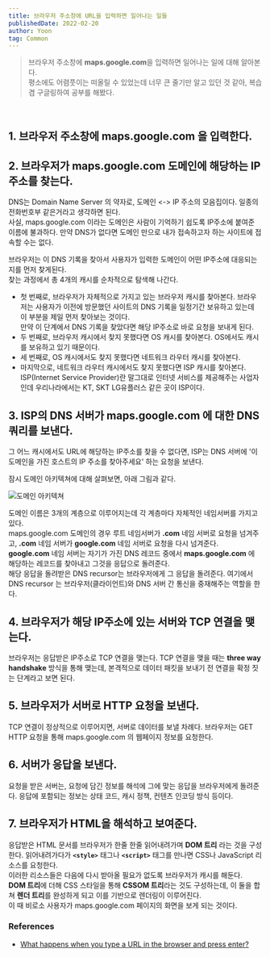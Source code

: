 ```yaml
---
title: 브라우저 주소창에 URL을 입력하면 일어나는 일들
publishedDate: 2022-02-20
author: Yoon
tag: Common
---
```


> 브라우저 주소창에 **maps.google.com**을 입력하면 일어나는 일에 대해 알아본다.<br /> 
  평소에도 어렴풋이는 떠올릴 수 있었는데 너무 큰 줄기만 알고 있던 것 같아, 복습 겸 구글링하여 공부를 해봤다.

<br />

## 1. 브라우저 주소창에 **maps.google.com** 을 입력한다.

## 2. 브라우저가 **maps.google.com** 도메인에 해당하는 IP 주소를 찾는다.
DNS는 Domain Name Server 의 약자로, 도메인 <-> IP 주소의 모음집이다. 일종의 전화번호부 같은거라고 생각하면 된다. <br />
사실, maps.google.com 이라는 도메인은 사람이 기억하기 쉽도록 IP주소에 붙여준 이름에 불과하다. 만약 DNS가 없다면 도메인 만으로 내가 접속하고자 하는 사이트에 접속할 수는 없다. <br />

브라우저는 이 DNS 기록을 찾아서 사용자가 입력한 도메인이 어떤 IP주소에 대응되는지를 먼저 찾게된다. <br />
찾는 과정에서 총 4개의 캐시를 순차적으로 탐색해 나간다.

- 첫 번째로, 브라우저가 자체적으로 가지고 있는 브라우저 캐시를 찾아본다. 브라우저는 사용자가 이전에 방문했던 사이트의 DNS 기록을 일정기간 보유하고 있는데 이 부분을 제일 먼저 찾아보는 것이다. <br />
  만약 이 단계에서 DNS 기록을 찾았다면 해당 IP주소로 바로 요청을 보내게 된다.
- 두 번째로, 브라우저 캐시에서 찾지 못했다면 OS 캐시를 찾아본다. OS에서도 캐시를 보유하고 있기 때문이다.
- 세 번째로, OS 캐시에서도 찾지 못했다면 네트워크 라우터 캐시를 찾아본다.
- 마지막으로, 네트워크 라우터 캐시에서도 찾지 못했다면 ISP 캐시를 찾아본다. ISP(Internet Service Provider)란 말그대로 인터넷 서비스를 제공해주는 사업자인데 우리나라에서는 KT, SKT LG유플러스 같은 곳이 ISP이다. <br />
  
## 3. ISP의 DNS 서버가 **maps.google.com** 에 대한 DNS 쿼리를 보낸다.
그 어느 캐시에서도 URL에 해당하는 IP주소를 찾을 수 없다면, ISP는 DNS 서버에 '이 도메인을 가진 호스트의 IP 주소를 찾아주세요' 하는 요청을 보낸다. <br />

잠시 도메인 아키텍쳐에 대해 살펴보면, 아래 그림과 같다.

![도메인 아키텍쳐](./images/what-happens-when-i-type-url/domain-hierarchy.png)

도메인 이름은 3개의 계층으로 이루어지는데 각 계층마다 자체적인 네임서버를 가지고 있다. <br />
maps.google.com 도메인의 경우 루트 네임서버가 **.com** 네임 서버로 요청을 넘겨주고, **.com** 네임 서버가 **google.com** 네임 서버로 요청을 다시 넘겨준다. <br />
**google.com** 네임 서버는 자기가 가진 DNS 레코드 중에서 **maps.google.com** 에 해당하는 레코드를 찾아내고 그것을 응답으로 돌려준다. <br />
해당 응답을 돌려받은 DNS recursor는 브라우저에게 그 응답을 돌려준다. 여기에서 DNS recursor 는 브라우저(클라이언트)와 DNS 서버 간 통신을 중재해주는 역할을 한다. <br />

## 4. 브라우저가 해당 IP주소에 있는 서버와 TCP 연결을 맺는다.
브라우저는 응답받은 IP주소로 TCP 연결을 맺는다. TCP 연결을 맺을 때는 **three way handshake** 방식을 통해 맺는데, 본격적으로 데이터 패킷을 보내기 전 연결을 확정 짓는 단계라고 보면 된다. <br />

## 5. 브라우저가 서버로 HTTP 요청을 보낸다.
TCP 연결이 정상적으로 이루어지면, 서버로 데이터를 보낼 차례다. 브라우저는 GET HTTP 요청을 통해 maps.google.com 의 웹페이지 정보를 요청한다. <br />

## 6. 서버가 응답을 보낸다.
요청을 받은 서버는, 요청에 담긴 정보를 해석에 그에 맞는 응답을 브라우저에게 돌려준다. 응답에 포함되는 정보는 상태 코드, 캐시 정책, 컨텐츠 인코딩 방식 등이다.

## 7. 브라우저가 HTML을 해석하고 보여준다.
응답받은 HTML 문서를 브라우저가 한줄 한줄 읽어내려가며 **DOM 트리** 라는 것을 구성한다. 읽어내려가다가 **`<style>`** 태그나 **`<script>`** 태그를 만나면 CSS나 JavaScript 리소스를 요청한다. <br />
이러한 리소스들은 다음에 다시 받아올 필요가 없도록 브라우저가 캐시를 해둔다. <br />
**DOM 트리**에 더해 CSS 스타일을 통해 **CSSOM 트리**라는 것도 구성하는데, 이 둘을 합쳐 **렌더 트리**를 완성하게 되고 이를 기반으로 렌더링이 이루어진다. <br />
이 때 비로소 사용자가 maps.google.com 페이지의 화면을 보게 되는 것이다.


### References
- [What happens when you type a URL in the browser and press enter?](https://medium.com/@maneesha.wijesinghe1/what-happens-when-you-type-an-url-in-the-browser-and-press-enter-bb0aa2449c1a)
